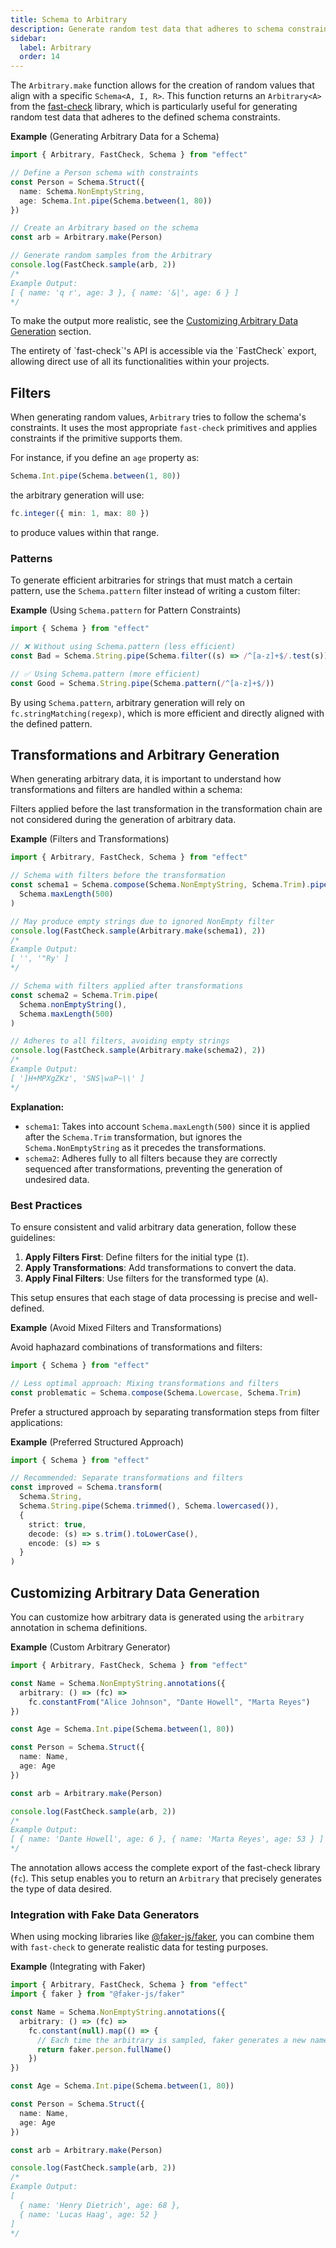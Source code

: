 ```yaml
---
title: Schema to Arbitrary
description: Generate random test data that adheres to schema constraints using Arbitrary, with options for transformations, filters, and custom generation.
sidebar:
  label: Arbitrary
  order: 14
---
```



The `Arbitrary.make` function allows for the creation of random values that align with a specific `Schema<A, I, R>`.
This function returns an `Arbitrary<A>` from the [fast-check](https://github.com/dubzzz/fast-check) library,
which is particularly useful for generating random test data that adheres to the defined schema constraints.

**Example** (Generating Arbitrary Data for a Schema)

```ts twoslash
import { Arbitrary, FastCheck, Schema } from "effect"

// Define a Person schema with constraints
const Person = Schema.Struct({
  name: Schema.NonEmptyString,
  age: Schema.Int.pipe(Schema.between(1, 80))
})

// Create an Arbitrary based on the schema
const arb = Arbitrary.make(Person)

// Generate random samples from the Arbitrary
console.log(FastCheck.sample(arb, 2))
/*
Example Output:
[ { name: 'q r', age: 3 }, { name: '&|', age: 6 } ]
*/
```

To make the output more realistic, see the [Customizing Arbitrary Data Generation](#customizing-arbitrary-data-generation) section.

<Aside type="tip" title="Access FastCheck API">
  The entirety of `fast-check`'s API is accessible via the `FastCheck`
  export, allowing direct use of all its functionalities within your
  projects.
</Aside>

## Filters

When generating random values, `Arbitrary` tries to follow the schema's constraints. It uses the most appropriate `fast-check` primitives and applies constraints if the primitive supports them.

For instance, if you define an `age` property as:

```ts showLineNumbers=false
Schema.Int.pipe(Schema.between(1, 80))
```

the arbitrary generation will use:

```ts showLineNumbers=false
fc.integer({ min: 1, max: 80 })
```

to produce values within that range.

### Patterns

To generate efficient arbitraries for strings that must match a certain pattern, use the `Schema.pattern` filter instead of writing a custom filter:

**Example** (Using `Schema.pattern` for Pattern Constraints)

```ts twoslash
import { Schema } from "effect"

// ❌ Without using Schema.pattern (less efficient)
const Bad = Schema.String.pipe(Schema.filter((s) => /^[a-z]+$/.test(s)))

// ✅ Using Schema.pattern (more efficient)
const Good = Schema.String.pipe(Schema.pattern(/^[a-z]+$/))
```

By using `Schema.pattern`, arbitrary generation will rely on `fc.stringMatching(regexp)`, which is more efficient and directly aligned with the defined pattern.

## Transformations and Arbitrary Generation

When generating arbitrary data, it is important to understand how transformations and filters are handled within a schema:

<Aside type="caution" title="Filters Ignored">
  Filters applied before the last transformation in the transformation
  chain are not considered during the generation of arbitrary data.
</Aside>

**Example** (Filters and Transformations)

```ts twoslash
import { Arbitrary, FastCheck, Schema } from "effect"

// Schema with filters before the transformation
const schema1 = Schema.compose(Schema.NonEmptyString, Schema.Trim).pipe(
  Schema.maxLength(500)
)

// May produce empty strings due to ignored NonEmpty filter
console.log(FastCheck.sample(Arbitrary.make(schema1), 2))
/*
Example Output:
[ '', '"Ry' ]
*/

// Schema with filters applied after transformations
const schema2 = Schema.Trim.pipe(
  Schema.nonEmptyString(),
  Schema.maxLength(500)
)

// Adheres to all filters, avoiding empty strings
console.log(FastCheck.sample(Arbitrary.make(schema2), 2))
/*
Example Output:
[ ']H+MPXgZKz', 'SNS|waP~\\' ]
*/
```

**Explanation:**

- `schema1`: Takes into account `Schema.maxLength(500)` since it is applied after the `Schema.Trim` transformation, but ignores the `Schema.NonEmptyString` as it precedes the transformations.
- `schema2`: Adheres fully to all filters because they are correctly sequenced after transformations, preventing the generation of undesired data.

### Best Practices

To ensure consistent and valid arbitrary data generation, follow these guidelines:

1. **Apply Filters First**: Define filters for the initial type (`I`).
2. **Apply Transformations**: Add transformations to convert the data.
3. **Apply Final Filters**: Use filters for the transformed type (`A`).

This setup ensures that each stage of data processing is precise and well-defined.

**Example** (Avoid Mixed Filters and Transformations)

Avoid haphazard combinations of transformations and filters:

```ts twoslash
import { Schema } from "effect"

// Less optimal approach: Mixing transformations and filters
const problematic = Schema.compose(Schema.Lowercase, Schema.Trim)
```

Prefer a structured approach by separating transformation steps from filter applications:

**Example** (Preferred Structured Approach)

```ts twoslash
import { Schema } from "effect"

// Recommended: Separate transformations and filters
const improved = Schema.transform(
  Schema.String,
  Schema.String.pipe(Schema.trimmed(), Schema.lowercased()),
  {
    strict: true,
    decode: (s) => s.trim().toLowerCase(),
    encode: (s) => s
  }
)
```

## Customizing Arbitrary Data Generation

You can customize how arbitrary data is generated using the `arbitrary` annotation in schema definitions.

**Example** (Custom Arbitrary Generator)

```ts twoslash
import { Arbitrary, FastCheck, Schema } from "effect"

const Name = Schema.NonEmptyString.annotations({
  arbitrary: () => (fc) =>
    fc.constantFrom("Alice Johnson", "Dante Howell", "Marta Reyes")
})

const Age = Schema.Int.pipe(Schema.between(1, 80))

const Person = Schema.Struct({
  name: Name,
  age: Age
})

const arb = Arbitrary.make(Person)

console.log(FastCheck.sample(arb, 2))
/*
Example Output:
[ { name: 'Dante Howell', age: 6 }, { name: 'Marta Reyes', age: 53 } ]
*/
```

The annotation allows access the complete export of the fast-check library (`fc`).
This setup enables you to return an `Arbitrary` that precisely generates the type of data desired.

### Integration with Fake Data Generators

When using mocking libraries like [@faker-js/faker](https://www.npmjs.com/package/@faker-js/faker),
you can combine them with `fast-check` to generate realistic data for testing purposes.

**Example** (Integrating with Faker)

```ts twoslash
import { Arbitrary, FastCheck, Schema } from "effect"
import { faker } from "@faker-js/faker"

const Name = Schema.NonEmptyString.annotations({
  arbitrary: () => (fc) =>
    fc.constant(null).map(() => {
      // Each time the arbitrary is sampled, faker generates a new name
      return faker.person.fullName()
    })
})

const Age = Schema.Int.pipe(Schema.between(1, 80))

const Person = Schema.Struct({
  name: Name,
  age: Age
})

const arb = Arbitrary.make(Person)

console.log(FastCheck.sample(arb, 2))
/*
Example Output:
[
  { name: 'Henry Dietrich', age: 68 },
  { name: 'Lucas Haag', age: 52 }
]
*/
```
